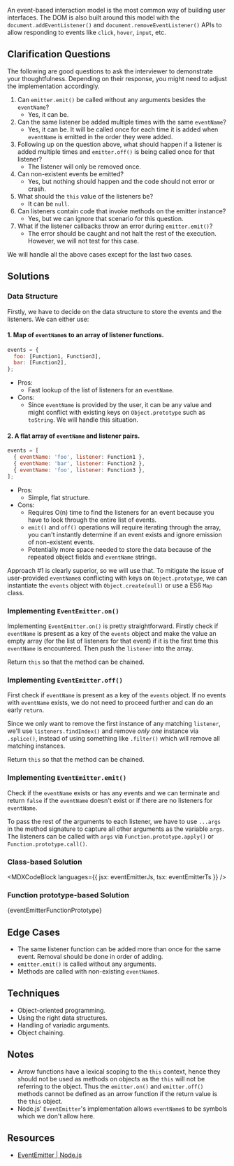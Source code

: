 

An event-based interaction model is the most common way of building user interfaces. The DOM is also built around this model with the `document.addEventListener()` and `document.removeEventListener()` APIs to allow responding to events like `click`, `hover`, `input`, etc.

## Clarification Questions

The following are good questions to ask the interviewer to demonstrate your thoughtfulness. Depending on their response, you might need to adjust the implementation accordingly.

1. Can `emitter.emit()` be called without any arguments besides the `eventName`?
   - Yes, it can be.
1. Can the same listener be added multiple times with the same `eventName`?
   - Yes, it can be. It will be called once for each time it is added when `eventName` is emitted in the order they were added.
1. Following up on the question above, what should happen if a listener is added multiple times and `emitter.off()` is being called once for that listener?
   - The listener will only be removed once.
1. Can non-existent events be emitted?
   - Yes, but nothing should happen and the code should not error or crash.
1. What should the `this` value of the listeners be?
   - It can be `null`.
1. Can listeners contain code that invoke methods on the emitter instance?
   - Yes, but we can ignore that scenario for this question.
1. What if the listener callbacks throw an error during `emitter.emit()`?
   - The error should be caught and not halt the rest of the execution. However, we will not test for this case.

We will handle all the above cases except for the last two cases.

## Solutions

### Data Structure

Firstly, we have to decide on the data structure to store the events and the listeners. We can either use:

#### 1. Map of `eventName`s to an array of listener functions.

```js
events = {
  foo: [Function1, Function3],
  bar: [Function2],
};
```

- Pros:
  - Fast lookup of the list of listeners for an `eventName`.
- Cons:
  - Since `eventName` is provided by the user, it can be any value and might conflict with existing keys on `Object.prototype` such as `toString`. We will handle this situation.

#### 2. A flat array of `eventName` and listener pairs.

```js
events = [
  { eventName: 'foo', listener: Function1 },
  { eventName: 'bar', listener: Function2 },
  { eventName: 'foo', listener: Function3 },
];
```

- Pros:
  - Simple, flat structure.
- Cons:
  - Requires O(n) time to find the listeners for an event because you have to look through the entire list of events.
  - `emit()` and `off()` operations will require iterating through the array, you can't instantly determine if an event exists and ignore emission of non-existent events.
  - Potentially more space needed to store the data because of the repeated object fields and `eventName` strings.

Approach #1 is clearly superior, so we will use that. To mitigate the issue of user-provided `eventName`s conflicting with keys on `Object.prototype`, we can instantiate the `events` object with `Object.create(null)` or use a ES6 `Map` class.

### Implementing `EventEmitter.on()`

Implementing `EventEmitter.on()` is pretty straightforward. Firstly check if `eventName` is present as a key of the `events` object and make the value an empty array (for the list of listeners for that event) if it is the first time this `eventName` is encountered. Then push the `listener` into the array.

Return `this` so that the method can be chained.

### Implementing `EventEmitter.off()`

First check if `eventName` is present as a key of the `events` object. If no events with `eventName` exists, we do not need to proceed further and can do an early `return`.

Since we only want to remove the first instance of any matching `listener`, we'll use `listeners.findIndex()` and remove _only one_ instance via `.splice()`, instead of using something like `.filter()` which will remove all matching instances.

Return `this` so that the method can be chained.

### Implementing `EventEmitter.emit()`

Check if the `eventName` exists or has any events and we can terminate and return `false` if the `eventName` doesn't exist or if there are no listeners for `eventName`.

To pass the rest of the arguments to each listener, we have to use `...args` in the method signature to capture all other arguments as the variable `args`. The listeners can be called with `args` via `Function.prototype.apply()` or `Function.prototype.call()`.

### Class-based Solution

<MDXCodeBlock languages={{ jsx: eventEmitterJs, tsx: eventEmitterTs }} />

### Function prototype-based Solution

<MDXCodeBlock>{eventEmitterFunctionPrototype}</MDXCodeBlock>

## Edge Cases

- The same listener function can be added more than once for the same event. Removal should be done in order of adding.
- `emitter.emit()` is called without any arguments.
- Methods are called with non-existing `eventName`s.

## Techniques

- Object-oriented programming.
- Using the right data structures.
- Handling of variadic arguments.
- Object chaining.

## Notes

- Arrow functions have a lexical scoping to the `this` context, hence they should not be used as methods on objects as the `this` will not be referring to the object. Thus the `emitter.on()` and `emitter.off()` methods cannot be defined as an arrow function if the return value is the `this` object.
- Node.js' `EventEmitter`'s implementation allows `eventName`s to be symbols which we don't allow here.

## Resources

- [EventEmitter | Node.js](https://nodejs.org/api/events.html#class-eventemitter)
